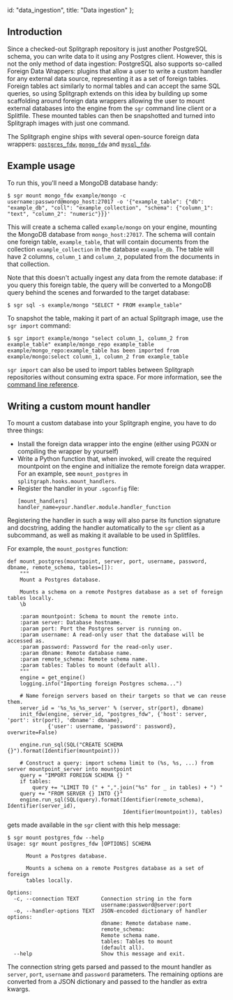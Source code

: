   id: "data_ingestion",
  title: "Data ingestion"
};

## Introduction

Since a checked-out Splitgraph repository is just another PostgreSQL schema, you can write data to it using any Postgres client. However, this is not the only method of data ingestion: PostgreSQL also supports so-called Foreign Data Wrappers: plugins that allow a user to write a custom handler for any external data source, representing it as a set of foreign tables. Foreign tables act similarly to normal tables and can accept the same SQL queries, so using Splitgraph extends on this idea by building up some scaffolding around foreign data wrappers allowing the user to mount external databases into the engine from the `sgr` command line client or a Splitfile. These mounted tables can then be snapshotted and turned into Splitgraph images with just one command.

The Splitgraph engine ships with several open-source foreign data wrappers: [`postgres_fdw`](https://www.postgresql.org/docs/10/postgres-fdw.html), [`mongo_fdw`](https://github.com/EnterpriseDB/mongo_fdw) and [`mysql_fdw`](https://github.com/EnterpriseDB/mysql_fdw).

## Example usage

To run this, you'll need a MongoDB database handy:

```
$ sgr mount mongo_fdw example/mongo -c username:password@mongo_host:27017 -o '{"example_table": {"db": "example_db", "coll": "example_collection", "schema": {"column_1": "text", "column_2": "numeric"}}}'
```

This will create a schema called `example/mongo` on your engine, mounting the MongoDB database from `mongo_host:27017`. The schema will contain one foreign table, `example_table`, that will contain documents from the collection `example_collection` in the database `example_db`. The table will have 2 columns, `column_1` and `column_2`, populated from the documents in that collection.

Note that this doesn't actually ingest any data from the remote database: if you query this foreign table, the query
will be converted to a MongoDB query behind the scenes and forwarded to the target database:

```
$ sgr sql -s example/mongo "SELECT * FROM example_table"
```

To snapshot the table, making it part of an actual Splitgraph image, use the `sgr import` command:

```
$ sgr import example/mongo "select column_1, column_2 from example_table" example/mongo_repo example_table
example/mongo_repo:example_table has been imported from example/mongo:select column_1, column_2 from example_table
```

`sgr import` can also be used to import tables between Splitgraph repositories without consuming extra space. For more information, see the [command line reference](sgr/image_management_creation#import).

## Writing a custom mount handler

To mount a custom database into your Splitgraph engine, you have to do three things:

- Install the foreign data wrapper into the engine (either using PGXN or compiling the wrapper by yourself)
- Write a Python function that, when invoked, will create the required mountpoint on the engine and initialize
  the remote foreign data wrapper. For an example, see `mount_postgres` in `splitgraph.hooks.mount_handlers`.
- Register the handler in your `.sgconfig` file:
  ```
  [mount_handlers]
  handler_name=your.handler.module.handler_function
  ```

Registering the handler in such a way will also parse its function signature and docstring, adding the handler automatically to the `sgr` client as a subcommand, as well as making it available to be used in Splitfiles.

For example, the `mount_postgres` function:

```
def mount_postgres(mountpoint, server, port, username, password, dbname, remote_schema, tables=[]):
    """
    Mount a Postgres database.

    Mounts a schema on a remote Postgres database as a set of foreign tables locally.
    \b

    :param mountpoint: Schema to mount the remote into.
    :param server: Database hostname.
    :param port: Port the Postgres server is running on.
    :param username: A read-only user that the database will be accessed as.
    :param password: Password for the read-only user.
    :param dbname: Remote database name.
    :param remote_schema: Remote schema name.
    :param tables: Tables to mount (default all).
    """
    engine = get_engine()
    logging.info("Importing foreign Postgres schema...")

    # Name foreign servers based on their targets so that we can reuse them.
    server_id = '%s_%s_%s_server' % (server, str(port), dbname)
    init_fdw(engine, server_id, "postgres_fdw", {'host': server, 'port': str(port), 'dbname': dbname},
             {'user': username, 'password': password}, overwrite=False)

    engine.run_sql(SQL("CREATE SCHEMA {}").format(Identifier(mountpoint)))

    # Construct a query: import schema limit to (%s, %s, ...) from server mountpoint_server into mountpoint
    query = "IMPORT FOREIGN SCHEMA {} "
    if tables:
        query += "LIMIT TO (" + ",".join("%s" for _ in tables) + ") "
    query += "FROM SERVER {} INTO {}"
    engine.run_sql(SQL(query).format(Identifier(remote_schema), Identifier(server_id),
                                     Identifier(mountpoint)), tables)
```

gets made available in the `sgr` client with this help message:

```
$ sgr mount postgres_fdw --help
Usage: sgr mount postgres_fdw [OPTIONS] SCHEMA

      Mount a Postgres database.

      Mounts a schema on a remote Postgres database as a set of foreign
      tables locally.

Options:
  -c, --connection TEXT       Connection string in the form
                              username:password@server:port
  -o, --handler-options TEXT  JSON-encoded dictionary of handler options:
                              dbname: Remote database name.
                              remote_schema:
                              Remote schema name.
                              tables: Tables to mount
                              (default all).
  --help                      Show this message and exit.
```

The connection string gets parsed and passed to the mount handler as `server`, `port`, `username` and `password` parameters. The remaining options are converted from a JSON dictionary and passed to the handler as extra kwargs.
